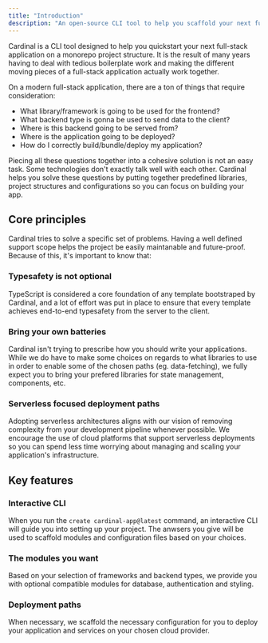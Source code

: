 ```yaml
---
title: "Introduction"
description: "An open-source CLI tool to help you scaffold your next full-stack project."
---
```



Cardinal is a CLI tool designed to help you quickstart your next full-stack application on a monorepo project structure. It is the result of many years having to deal with tedious boilerplate work and making the different moving pieces of a full-stack application actually work together.

On a modern full-stack application, there are a ton of things that require consideration:

- What library/framework is going to be used for the frontend?
- What backend type is gonna be used to send data to the client?
- Where is this backend going to be served from?
- Where is the application going to be deployed?
- How do I correctly build/bundle/deploy my application?

Piecing all these questions together into a cohesive solution is not an easy task. Some technologies don't exactly talk well with each other. Cardinal helps you solve these questions by putting together predefined libraries, project structures and configurations so you can focus on building your app.

## Core principles

Cardinal tries to solve a specific set of problems. Having a well defined support scope helps the project be easily maintanable and future-proof. Because of this, it's important to know that:

### Typesafety is not optional

TypeScript is considered a core foundation of any template bootstraped by Cardinal, and a lot of effort was put in place to ensure that every template achieves end-to-end typesafety from the server to the client.

### Bring your own batteries

Cardinal isn't trying to prescribe how you should write your applications. While we do have to make some choices on regards to what libraries to use in order to enable some of the chosen paths (eg. data-fetching), we fully expect you to bring your prefered libraries for state management, components, etc.

### Serverless focused deployment paths

Adopting serverless architectures aligns with our vision of removing complexity from your development pipeline whenever possible. We encourage the use of cloud platforms that support serverless deployments so you can spend less time worrying about managing and scaling your application's infrastructure.

## Key features

### Interactive CLI

When you run the `create cardinal-app@latest` command, an interactive CLI will guide you into setting up your project. The anwsers you give will be used to scaffold modules and configuration files based on your choices.

### The modules you want

Based on your selection of frameworks and backend types, we provide you with optional compatible modules for database, authentication and styling.

### Deployment paths

When necessary, we scaffold the necessary configuration for you to deploy your application and services on your chosen cloud provider.

